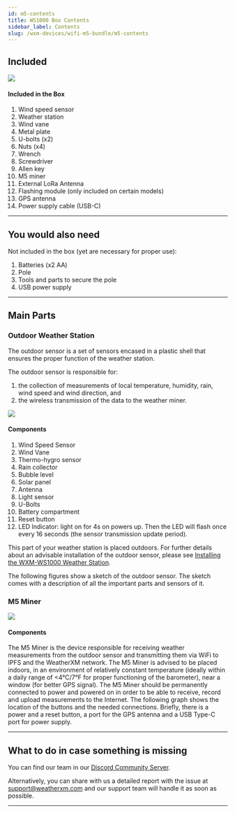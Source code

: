 ```yaml
---
id: m5-contents
title: WS1000 Box Contents
sidebar_label: Contents
slug: /wxm-devices/wifi-m5-bundle/m5-contents
---
```



## Included

<section class="explanation">
  <img src={useBaseUrl("img/wxm-devices/wifi-m5-bundle/contents-included.svg")} />
  <div>
    <h4>Included in the Box</h4>
    <ol>
      <li>Wind speed sensor</li>
      <li>Weather station</li>
      <li>Wind vane</li>
      <li>Metal plate</li>
      <li>U-bolts (x2)</li>
      <li>Nuts (x4)</li>
      <li>Wrench</li>
      <li>Screwdriver</li>
      <li>Allen key</li>
      <li>M5 miner</li>
      <li>External LoRa Antenna</li>
      <li>Flashing module (only included on certain models)</li>
      <li>GPS antenna</li>
      <li>Power supply cable (USB-C)</li>
    </ol>
  </div>
</section>

<hr/>

## You would also need

Not included in the box (yet are necessary for proper use):
1. Batteries (x2 AA)
1. Pole
1. Tools and parts to secure the pole
1. USB power supply

<hr/>

## Main Parts

### Outdoor Weather Station

The outdoor sensor is a set of sensors encased in a plastic shell that ensures the proper function of the weather station.

The outdoor sensor is responsible for:

1. the collection of measurements of local temperature, humidity, rain, wind speed and wind direction, and
1. the wireless transmission of the data to the weather miner.

<section class="explanation two-columns">
  <img src={useBaseUrl("img/wxm-devices/wifi-m5-bundle/ws1000a_b-parts.svg")} />
  <div>
    <h4>Components</h4>
    <ol>
      <li>Wind Speed Sensor</li>
      <li>Wind Vane</li>
      <li>Thermo-hygro sensor</li>
      <li>Rain collector</li>
      <li>Bubble level</li>
      <li>Solar panel</li>
      <li>Antenna</li>
      <li>Light sensor</li>
      <li>U-Bolts</li>
      <li>Battery compartment</li>
      <li>Reset button</li>
      <li>LED Indicator: light on for 4s on powers up. Then the LED will flash once every 16 seconds (the sensor transmission update period).</li>
    </ol>
  </div>
</section>

This part of your weather station is placed outdoors.
For further details about an advisable installation of the outdoor sensor, please see [Installing the WXM-WS1000 Weather Station](/wxm-devices/wifi-m5-bundle/install-weather-station).

The following figures show a sketch of the outdoor sensor. The sketch comes with a description of all the important parts and sensors of it.


### M5 Miner

<section class="explanation">
  <img src={useBaseUrl("img/wxm-devices/wifi-m5-bundle/m5-contents.svg")} />
  <div>
    <h4>Components</h4>
    <p>
      The M5 Miner is the device responsible for receiving weather measurements from the outdoor sensor and transmitting them via WiFi to IPFS and the WeatherXM network.
      The M5 Miner is advised to be placed indoors, in an environment of relatively constant temperature (ideally within a daily range of &#60;4°C/7°F for proper functioning of the barometer),
      near a window (for better GPS signal). The M5 Miner should be permanently connected to power and powered on in order to be able to receive, record and upload measurements to the Internet.
      The following graph shows the location of the buttons and the needed connections. Briefly, there is a power and a reset button, a  port for the GPS antenna and a USB Type-C port for power supply.
    </p>
  </div>
</section>

<hr/>

## What to do in case something is missing

<p>You can find our team in our <a href="https://weatherxm.com/discord" target="_blank" rel="noopener noreferrer">Discord Community Server</a>.</p>

Alternatively, you can share with us a detailed report with the issue at support@weatherxm.com and our support team will handle it as soon as possible.

<hr/>
